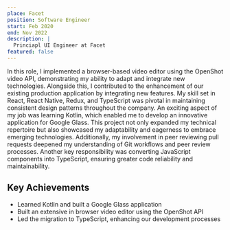 ```yaml
---
place: Facet
position: Software Engineer
start: Feb 2020
end: Nov 2022
description: |
  Princiapl UI Engineer at Facet
featured: false
---
```


In this role, I implemented a browser-based video editor using the OpenShot video API, demonstrating my ability to adapt and integrate new technologies. Alongside this, I contributed to the enhancement of our existing production application by integrating new features. My skill set in React, React Native, Redux, and TypeScript was pivotal in maintaining consistent design patterns throughout the company. <span className="not-prose text-blue-700 dark:text-blue-500">An exciting aspect of my job was learning Kotlin, which enabled me to develop an innovative application for Google Glass. This project not only expanded my technical repertoire but also showcased my adaptability and eagerness to embrace emerging technologies.</span> Additionally, my involvement in peer reviewing pull requests deepened my understanding of Git workflows and peer review processes. Another key responsibility was converting JavaScript components into TypeScript, ensuring greater code reliability and maintainability.

## Key Achievements

- Learned Kotlin and built a Google Glass application
- Built an extensive in browser video editor using the OpenShot API
- Led the migration to TypeScript, enhancing our development processes
